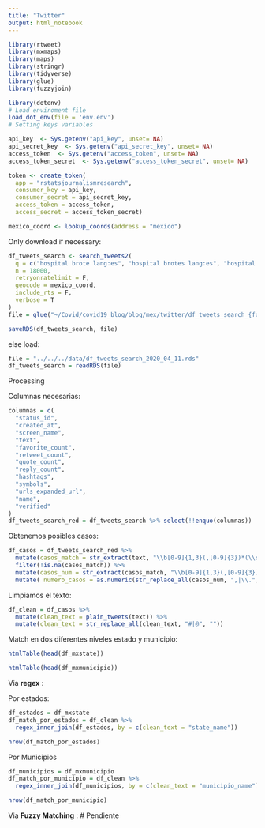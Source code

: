 ```yaml
---
title: "Twitter"
output: html_notebook
---
```




```r
library(rtweet)
library(mxmaps)
library(maps)
library(stringr)
library(tidyverse)
library(glue)
library(fuzzyjoin)
```



```r
library(dotenv)
# Load enviroment file
load_dot_env(file = 'env.env')
# Setting keys variables

api_key  <- Sys.getenv("api_key", unset= NA)
api_secret_key  <- Sys.getenv("api_secret_key", unset= NA)
access_token  <- Sys.getenv("access_token", unset= NA)
access_token_secret  <- Sys.getenv("access_token_secret", unset= NA)
```


```r
token <- create_token(
  app = "rstatsjournalismresearch",
  consumer_key = api_key,
  consumer_secret = api_secret_key,
  access_token = access_token,
  access_secret = access_token_secret)
```

```r
mexico_coord <- lookup_coords(address = "mexico")
```


Only download if necessary:
```r
df_tweets_search <- search_tweets2(
  q = c("hospital brote lang:es", "hospital brotes lang:es", "hospital casos lang:es"),
  n = 18000,
  retryonratelimit = F,
  geocode = mexico_coord,
  include_rts = F,
  verbose = T
)
file = glue("~/Covid/covid19_blog/blog/mex/twitter/df_tweets_search_{format(Sys.time(), '%Y_%m_%d')}.rds")

saveRDS(df_tweets_search, file)
```
else load:

```r
file = "../../../data/df_tweets_search_2020_04_11.rds"
df_tweets_search = readRDS(file)
```


Processing

Columnas necesarias:
```r
columnas = c(
  "status_id",
  "created_at",
  "screen_name",
  "text",
  "favorite_count",
  "retweet_count",
  "quote_count",
  "reply_count",
  "hashtags",
  "symbols",
  "urls_expanded_url",
  "name",
  "verified"
)
df_tweets_search_red = df_tweets_search %>% select(!!enquo(columnas))
```

Obtenemos posibles casos:
```r
df_casos = df_tweets_search_red %>% 
  mutate(casos_match = str_extract(text, "\\b[0-9]{1,3}(,[0-9]{3})*(\\s*casos?)\\b")) %>% 
  filter(!is.na(casos_match)) %>% 
  mutate(casos_num = str_extract(casos_match, "\\b[0-9]{1,3}(,[0-9]{3})*")) %>% 
  mutate( numero_casos = as.numeric(str_replace_all(casos_num, ",|\\.", "")) )
```


Limpiamos el texto:
```r
df_clean = df_casos %>% 
  mutate(clean_text = plain_tweets(text)) %>% 
  mutate(clean_text = str_replace_all(clean_text, "#|@", ""))

```


Match en dos diferentes niveles estado y municipio:
```r
htmlTable(head(df_mxstate))
```



```r
htmlTable(head(df_mxmunicipio))
```

Via __regex__ :

Por estados:
```r
df_estados = df_mxstate
df_match_por_estados = df_clean %>% 
  regex_inner_join(df_estados, by = c(clean_text = "state_name"))

nrow(df_match_por_estados)
```


Por Municipios
```r
df_municipios = df_mxmunicipio
df_match_por_municipio = df_clean %>% 
  regex_inner_join(df_municipios, by = c(clean_text = "municipio_name"))

nrow(df_match_por_municipio)

```

Via __Fuzzy Matching__ :
# Pendiente
```r

```






```r

```


```r

```


```r

```



```r

```



```r

```



```r

```



```r

```

